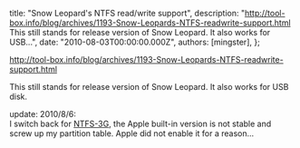 
  title: "Snow Leopard's NTFS read/write support",
  description: "http://tool-box.info/blog/archives/1193-Snow-Leopards-NTFS-readwrite-support.html This still stands for release version of Snow Leopard. It also works for USB...",
  date: "2010-08-03T00:00:00.000Z",
  authors: [mingster],
};

<p><a href="http://tool-box.info/blog/archives/1193-Snow-Leopards-NTFS-readwrite-support.html">http://tool-box.info/blog/archives/1193-Snow-Leopards-NTFS-readwrite-support.html</a></p>
<p>This still stands for release version of Snow Leopard. It also works for USB disk.</p>
<p>update: 2010/8/6:<br />I switch back for <a href="http://www.tuxera.com/community/ntfs-3g-download/">NTFS-3G</a>, the Apple built-in version is not stable and screw up my partition table. Apple did not enable it for a reason...</p>
